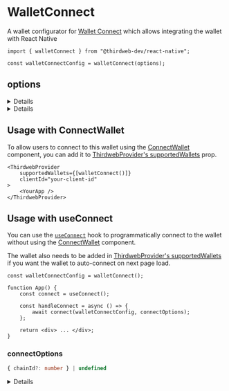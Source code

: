 
<WalletsBreadcrumb name="WalletConnect" slug="walletconnect" />

# WalletConnect

A wallet configurator for [Wallet Connect](/wallets/wallet-connect) which allows integrating the wallet with React Native

```tsx
import { walletConnect } from "@thirdweb-dev/react-native";

const walletConnectConfig = walletConnect(options);
```

<CustomizeWalletConfigurator
	config="walletConnectConfig"
	configurator="walletConnect"
	connectUI="WalletConnectConnectUI"
	selectUI="WalletConnectSelectUI"
/>

## options

<Details summary="projectId" tags={["Recommended"]}>

Your project's unique identifier that can be obtained at [cloud.walletconnect.com](https://cloud.walletconnect.com). It is highly recommended to use your own project id and only use the default one for testing purposes.

It Enables following functionalities within Web3Modal:

- wallet and chain logos,
- optional WalletConnect RPC,
- support for all wallets from our Explorer and WalletConnect v2 support.

Defaults to thirdweb's common project id.

```javascript
import { WalletConnect } from "@thirdweb-dev/wallets";

const wallet = new WalletConnect({
	projectId: "<PROJECT_ID>",
});
```

</Details>

<Details id="recommended" summary="recommended">

Show this wallet as "recommended" in the [ConnectWallet Modal](/react/react.connectwallet).

```ts
walletConnect({
	recommended: true,
});
```

</Details>

## Usage with ConnectWallet

To allow users to connect to this wallet using the [ConnectWallet](/react/react.connectwallet) component, you can add it to [ThirdwebProvider's supportedWallets](/react-native/connecting-wallets#supported-wallets) prop.

```tsx
<ThirdwebProvider
	supportedWallets={[walletConnect()]}
	clientId="your-client-id"
>
	<YourApp />
</ThirdwebProvider>
```

## Usage with useConnect

You can use the [`useConnect`](/references/react-native/useConnect) hook to programmatically connect to the wallet without using the [ConnectWallet](/react/react.connectwallet) component.

The wallet also needs to be added in [ThirdwebProvider's supportedWallets](/react-native/connecting-wallets#supported-wallets) if you want the wallet to auto-connect on next page load.

```tsx
const walletConnectConfig = walletConnect();

function App() {
	const connect = useConnect();

	const handleConnect = async () => {
		await connect(walletConnectConfig, connectOptions);
	};

	return <div> ... </div>;
}
```

### connectOptions

```ts
{ chainId?: number } | undefined
```

<Details id="chainId" summary="chainId">

If `chainId` is provided, wallet will be connected and immediately switch to network with given `chainId`.

`Chain` object corresponding to this chainId from [@thirdweb-dev/chains](https://www.npmjs.com/package/@thirdweb-dev/chains) package must be specified in [ThirdwebProvider's supportedWallets](/react-native/connecting-wallets#supported-wallets) prop as shown below

```tsx
import { Polygon } from "@thirdweb-dev/chains";
import { ThirdwebProvider } from "@thirdweb-dev/react-native";

export function YourApp() {
	return (
		<ThirdwebProvider supportedChains={[Polygon]} clientId="your-client-id">
			<App />
		</ThirdwebProvider>
	);
}
```

</Details>
